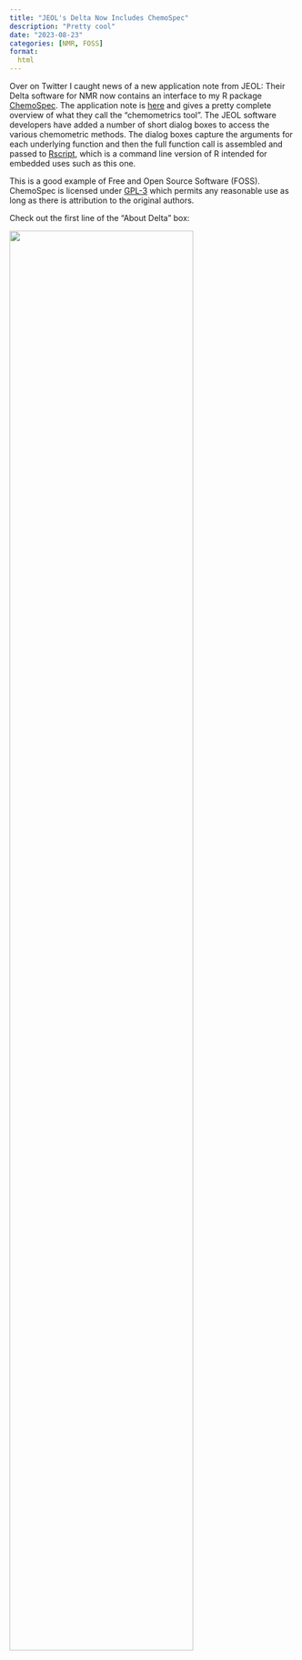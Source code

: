 ```yaml
---
title: "JEOL's Delta Now Includes ChemoSpec"
description: "Pretty cool"
date: "2023-08-23"
categories: [NMR, FOSS]
format:
  html
---
```


Over on Twitter I caught news of a new application note from JEOL: Their Delta software for NMR now contains an interface to my R package [ChemoSpec](https://bryanhanson.github.io/ChemoSpec/).  The application note is [here](https://www.jeol.com/solutions/applications/details/nm220007.php) and gives a pretty complete overview of what they call the "chemometrics tool".  The JEOL software developers have added a number of short dialog boxes to access the various chemometric methods.  The dialog boxes capture the arguments for each underlying function and then the full function call is assembled and passed to [Rscript](https://stat.ethz.ch/R-manual/R-devel/library/utils/html/Rscript.html), which is a command line version of R intended for embedded uses such as this one.

This is a good example of Free and Open Source Software (FOSS).  ChemoSpec is licensed under [GPL-3](https://www.gnu.org/licenses/gpl-3.0.html) which permits any reasonable use as long as there is attribution to the original authors.

Check out the first line of the "About Delta" box:

![](Splash.png){width=80%}